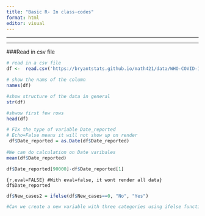 ```yaml
---
title: "Basic R- In class-codes"
format: html
editor: visual
---
```


------------------------------------------------------------------------

------------------------------------------------------------------------

###Read in csv file

```r
# read in a csv file
df <-  read.csv('https://bryantstats.github.io/math421/data/WHO-COVID-19-global-data.csv')
```

```r
# show the nams of the column
names(df)
```

```r
#show structure of the data in general
str(df)

#shwow first few rows
head(df)
```

```r
# FIx the type of variable Date_reported
# Echo=False means it will not show up on render
 df$Date_reported = as.Date(df$Date_reported)
 
#We can do calculation on Date varibales
mean(df$Date_reported)

df$Date_reported[90000]-df$Date_reported[1]

```

```{r,eval=FALSE} #With eval=false, it wont render all data}
df$Date_reported
```

```r
df$New_cases2 = ifelse(df$New_cases==0, "No", "Yes")

#Can we create a new variable with three categories using ifelse function???


```
